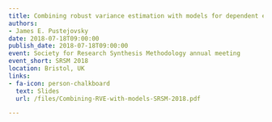 ```yaml
---
title: Combining robust variance estimation with models for dependent effect sizes
authors:
- James E. Pustejovsky
date: 2018-07-18T09:00:00
publish_date: 2018-07-18T09:00:00
event: Society for Research Synthesis Methodology annual meeting
event_short: SRSM 2018
location: Bristol, UK
links:
- fa-icon: person-chalkboard
  text: Slides
  url: /files/Combining-RVE-with-models-SRSM-2018.pdf

---
```




